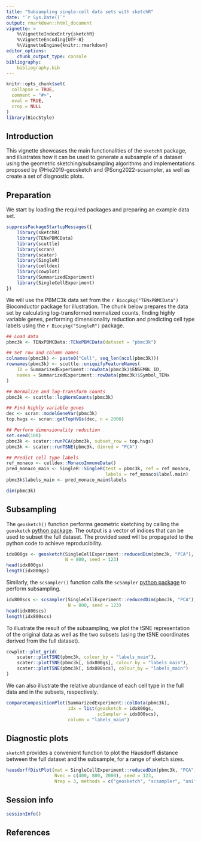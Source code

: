 ```yaml
---
title: "Subsampling single-cell data sets with sketchR"
date: "`r Sys.Date()`"
output: rmarkdown::html_document
vignette: >
    %\VignetteIndexEntry{sketchR}
    %\VignetteEncoding{UTF-8}
    %\VignetteEngine{knitr::rmarkdown}
editor_options: 
    chunk_output_type: console
bibliography:
    bibliography.bib
---
```


```r
knitr::opts_chunk$set(
  collapse = TRUE,
  comment = "#>",
  eval = TRUE,
  crop = NULL
)
library(BiocStyle)
```

## Introduction

This vignette showcases the main functionalities of the `sketchR` package, 
and illustrates how it can be used to generate a subsample of a dataset using 
the geometric sketching/subsampling algorithms and implementations proposed by 
@Hie2019-geosketch and @Song2022-scsampler, as well as create a set of 
diagnostic plots. 

## Preparation

We start by loading the required packages and preparing an example data set. 

```r
suppressPackageStartupMessages({
    library(sketchR)
    library(TENxPBMCData)
    library(scuttle)
    library(scran)
    library(scater)
    library(SingleR)
    library(celldex)
    library(cowplot)
    library(SummarizedExperiment)
    library(SingleCellExperiment)
})
```

We will use the PBMC3k data set from the `r Biocpkg("TENxPBMCData")` 
Bioconductor package for illustration. The chunk below prepares the data set
by calculating log-transformed normalized counts, finding highly variable 
genes, performing dimensionality reduction and predicting cell type labels 
using the `r Biocpkg("SingleR")` package.

```r
## Load data
pbmc3k <- TENxPBMCData::TENxPBMCData(dataset = "pbmc3k")

## Set row and column names
colnames(pbmc3k) <- paste0("Cell", seq_len(ncol(pbmc3k)))
rownames(pbmc3k) <- scuttle::uniquifyFeatureNames(
    ID = SummarizedExperiment::rowData(pbmc3k)$ENSEMBL_ID,
    names = SummarizedExperiment::rowData(pbmc3k)$Symbol_TENx
)

## Normalize and log-transform counts
pbmc3k <- scuttle::logNormCounts(pbmc3k)

## Find highly variable genes
dec <- scran::modelGeneVar(pbmc3k)
top.hvgs <- scran::getTopHVGs(dec, n = 2000)

## Perform dimensionality reduction
set.seed(100)
pbmc3k <- scater::runPCA(pbmc3k, subset_row = top.hvgs)
pbmc3k <- scater::runTSNE(pbmc3k, dimred = "PCA")

## Predict cell type labels
ref_monaco <- celldex::MonacoImmuneData()
pred_monaco_main <- SingleR::SingleR(test = pbmc3k, ref = ref_monaco, 
                                     labels = ref_monaco$label.main)
pbmc3k$labels_main <- pred_monaco_main$labels

dim(pbmc3k)
```

## Subsampling

The `geosketch()` function performs geometric sketching by calling the 
`geosketch` [python package](https://github.com/brianhie/geosketch). 
The output is a vector of indices that can be used to subset the full 
dataset. The provided seed will be propagated to the python code to 
achieve reproducibility. 

```r
idx800gs <- geosketch(SingleCellExperiment::reducedDim(pbmc3k, "PCA"), 
                      N = 800, seed = 123)
head(idx800gs)
length(idx800gs)
```

Similarly, the `scsampler()` function calls the `scSampler` 
[python package](https://github.com/SONGDONGYUAN1994/scsampler) to 
perform subsampling. 

```r
idx800scs <- scsampler(SingleCellExperiment::reducedDim(pbmc3k, "PCA"), 
                       N = 800, seed = 123)
head(idx800scs)
length(idx800scs)
```

To illustrate the result of the subsampling, we plot the tSNE 
representation of the original data as well as the two subsets (using the 
tSNE coordinates derived from the full dataset).

```r
cowplot::plot_grid(
    scater::plotTSNE(pbmc3k, colour_by = "labels_main"),
    scater::plotTSNE(pbmc3k[, idx800gs], colour_by = "labels_main"),
    scater::plotTSNE(pbmc3k[, idx800scs], colour_by = "labels_main")
)
```

We can also illustrate the relative abundance of each cell type in the 
full data and in the subsets, respectively. 

```r
compareCompositionPlot(SummarizedExperiment::colData(pbmc3k), 
                       idx = list(geosketch = idx800gs,
                                  scSampler = idx800scs), 
                       column = "labels_main")
```

## Diagnostic plots

`sketchR` provides a convenient function to plot the Hausdorff distance 
between the full dataset and the subsample, for a range of sketch 
sizes. 

```r
hausdorffDistPlot(mat = SingleCellExperiment::reducedDim(pbmc3k, "PCA"), 
                  Nvec = c(400, 800, 2000), seed = 123, 
                  Nrep = 3, methods = c("geosketch", "scsampler", "uniform"))
```

## Session info

```r
sessionInfo()
```

## References
